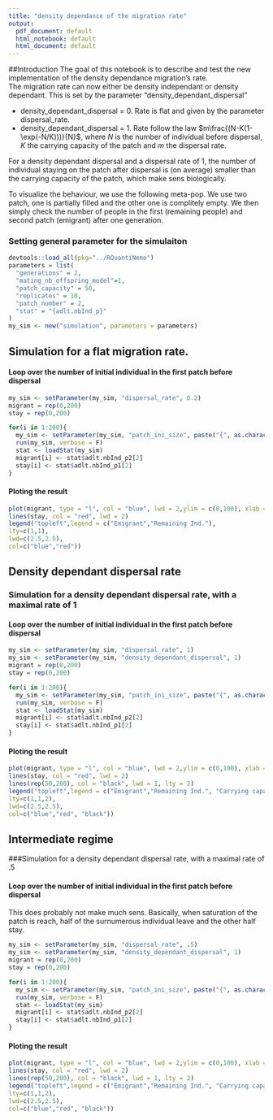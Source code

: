 ```yaml
---
title: "density dependance of the migration rate"
output:
  pdf_document: default
  html_notebook: default
  html_document: default
---
```


##Introduction
The goal of this notebook is to describe and test the new implementation of the density dependance migration's rate.   
The migration rate can now either be density independant or density dependant. This is set by the parameter "density_dependant_dispersal"
 
 * density_dependant_dispersal = 0. Rate is flat and given by the parameter dispersal_rate.
 * density_dependant_dispersal = 1. Rate follow the law $m\frac{(N-K(1-\exp(-N/K)))}{N}$, where $N$ is the number of individual before dispersal, $K$ the carrying capacity of the patch and $m$ the dispersal rate.
 
 
For a density dependant dispersal and a dispersal rate of 1, the number of individual staying on the patch after dispersal is (on average) smaller than the carrying capacity of the patch, which make sens biologically.   


To visualize the behaviour, we use the following meta-pop. We use two patch, one is partially filled and the other one is complitely empty. We then simply check the number of people in the first (remaining people) and second patch (emigrant) after one generation.

### Setting general parameter for the simulaiton
```r
devtools::load_all(pkg="../RQuantiNemo")
parameters = list(
  "generations" = 2,
  "mating_nb_offspring_model"=1, 
  "patch_capacity" = 50,
  "replicates" = 10,
  "patch_number" = 2,
  "stat" = "{adlt.nbInd_p}"
)
my_sim <- new("simulation", parameters = parameters)
```

## Simulation for a flat migration rate. 
#### Loop over the number of initial individual in the first patch before dispersal
```r
my_sim <- setParameter(my_sim, "dispersal_rate", 0.2)
migrant = rep(0,200)
stay = rep(0,200)

for(i in 1:200){
  my_sim <- setParameter(my_sim, "patch_ini_size", paste("{", as.character(i)," 0}", collapse = ""))
  run(my_sim, verbose = F)
  stat <- loadStat(my_sim)
  migrant[i] <- stat$adlt.nbInd_p2[2]
  stay[i] <- stat$adlt.nbInd_p1[2]
}
```

#### Ploting the result
```r
plot(migrant, type = "l", col = "blue", lwd = 2,ylim = c(0,100), xlab = "Initial pop", ylab = "final pop")
lines(stay, col = "red", lwd = 2)
legend("topleft",legend = c("Emigrant","Remaining Ind."),
lty=c(1,1),
lwd=c(2.5,2.5),
col=c("blue","red")) 
```

## Density dependant dispersal rate
### Simulation for a density dependant dispersal rate, with a maximal rate of 1 
#### Loop over the number of initial individual in the first patch before dispersal
```r
my_sim <- setParameter(my_sim, "dispersal_rate", 1)
my_sim <- setParameter(my_sim, "density_dependant_dispersal", 1)
migrant = rep(0,200)
stay = rep(0,200)

for(i in 1:200){
  my_sim <- setParameter(my_sim, "patch_ini_size", paste("{", as.character(i)," 0}", collapse = ""))
  run(my_sim, verbose = F)
  stat <- loadStat(my_sim)
  migrant[i] <- stat$adlt.nbInd_p2[2]
  stay[i] <- stat$adlt.nbInd_p1[2]
}
```

#### Ploting the result
```r
plot(migrant, type = "l", col = "blue", lwd = 2,ylim = c(0,100), xlab = "Initial pop", ylab = "final pop")
lines(stay, col = "red", lwd = 2)
lines(rep(50,200), col = "black", lwd = 1, lty = 2)
legend("topleft",legend = c("Emigrant","Remaining Ind.", "Carrying capacity"),
lty=c(1,1,2),
lwd=c(2.5,2.5),
col=c("blue","red", "black")) 
```

## Intermediate regime
###Simulation for a density dependant dispersal rate, with a maximal rate of .5 

#### Loop over the number of initial individual in the first patch before dispersal
This does probably not make much sens. Basically, when saturation of the patch is reach, half of the surnumerous individual leave and the other half stay. 
```r
my_sim <- setParameter(my_sim, "dispersal_rate", .5)
my_sim <- setParameter(my_sim, "density_dependant_dispersal", 1)
migrant = rep(0,200)
stay = rep(0,200)

for(i in 1:200){
  my_sim <- setParameter(my_sim, "patch_ini_size", paste("{", as.character(i)," 0}", collapse = ""))
  run(my_sim, verbose = F)
  stat <- loadStat(my_sim)
  migrant[i] <- stat$adlt.nbInd_p2[2]
  stay[i] <- stat$adlt.nbInd_p1[2]
}
```

#### Ploting the result
```r
plot(migrant, type = "l", col = "blue", lwd = 2,ylim = c(0,100), xlab = "Initial pop", ylab = "final pop")
lines(stay, col = "red", lwd = 2)
lines(rep(50,200), col = "black", lwd = 1, lty = 2)
legend("topleft",legend = c("Emigrant","Remaining Ind.", "Carrying capacity"),
lty=c(1,1,2),
lwd=c(2.5,2.5),
col=c("blue","red", "black")) 
```

